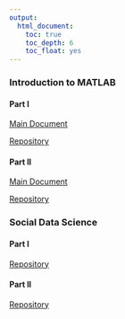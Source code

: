 ```yaml
---
output:
  html_document:
    toc: true
    toc_depth: 6
    toc_float: yes
---
```


### Introduction to MATLAB

#### Part I

<a href="Workshop4.html">Main Document</a>

<a href="https://github.com/marcio-mourao/intro2MATLAB-1" target="_blank">Repository</a>

#### Part II

<a href="https://github.com/marcio-mourao/intro2MATLAB-1/Workshop5.html">Main Document</a>

<a href="https://github.com/marcio-mourao/intro2MATLAB-2" target="_blank">Repository</a>

### Social Data Science

#### Part I

<a href="https://github.com/marcio-mourao/socialDataScience-1" target="_blank">Repository</a>

#### Part II

<a href="https://github.com/marcio-mourao/socialDataScience-2" target="_blank">Repository</a>
